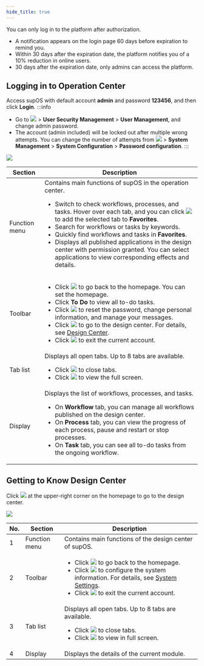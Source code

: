 ```yaml
---
hide_title: true
---
```


You can only log in to the platform after authorization.
- A notification appears on the login page 60 days before expiration to remind you.
- Within 30 days after the expiration date, the platform notifies you of a 10% reduction in online users.
- 30 days after the expiration date, only admins can access the platform.


## Logging in to Operation Center 

Access supOS with default account <strong>admin</strong> and password <strong>123456</strong>, and then click <strong>Login</strong>.
:::info
- Go to <img src="https://wordpressfreezonex.oss-accelerate.aliyuncs.com/platform/7.png" /> > **User Security Management** > **User Management**, and change admin password.
- The account (admin included) will be locked out after multiple wrong attempts. You can change the number of attempts from <img src="https://wordpressfreezonex.oss-accelerate.aliyuncs.com/platform/7.png" /> > <strong>System Management</strong> > <strong>System Configuration</strong> > <strong>Password configuration</strong>. 
:::

<img src="https://wordpressfreezonex.oss-accelerate.aliyuncs.com/platform/3.png"/>

<table>
<thead>
<tr>
<th>Section</th>
<th>Description</th>
</tr>
</thead>
<tbody>
<tr>
<td>Function menu</td>
<td>
Contains main functions of supOS in the operation center.
<ul>
<li>
Switch to check workflows, processes, and tasks. Hover over each tab, and you can click <img src="https://wordpressfreezonex.oss-accelerate.aliyuncs.com/platform/78.png" /> to add the selected tab to <strong>Favorites</strong>.
</li>
<li>Search for workflows or tasks by keywords.</li>
<li>
Quickly find workflows and tasks in <strong>Favorites</strong>.
</li>
<li>
Displays all published applications in the design center with permission granted. You can select applications to view corresponding effects and details.
</li>
</ul>
</td>
</tr>
<tr>
<td>Toolbar</td>
<td>
<ul>
<li>
Click <img src="https://wordpressfreezonex.oss-accelerate.aliyuncs.com/platform/5.png" /> to go back to the homepage. You can set the homepage.
</li>
<li>
Click <strong>To Do</strong> to view all to-do tasks.
</li>
<li>
Click <img src="https://wordpressfreezonex.oss-accelerate.aliyuncs.com/platform/6.png" /> to reset the password, change personal information, and manage your messages.
</li>
<li>
Click <img src="https://wordpressfreezonex.oss-accelerate.aliyuncs.com/platform/7.png" /> to go to the design center. For details, see <a href="#design-center">Design Center</a>.
</li>
<li>
Click <img src="https://wordpressfreezonex.oss-accelerate.aliyuncs.com/platform/8.png" /> to exit the current account.
</li>
</ul>
</td>
</tr>
<tr>
<td>Tab list</td>
<td>
Displays all open tabs. Up to 8 tabs are available.
<ul>
<li>
Click <img src="https://wordpressfreezonex.oss-accelerate.aliyuncs.com/platform/9.png" /> to close tabs.
</li>
<li>
Click <img src="https://wordpressfreezonex.oss-accelerate.aliyuncs.com/platform/11.png" /> to view the full screen.
</li>
</ul>
</td>
</tr>
<tr>
<td>Display</td>
<td>
Displays the list of workflows, processes, and tasks.
<ul>
<li>
On <strong>Workflow</strong> tab, you can manage all workflows published on the design center.
</li>
<li>
On <strong>Process</strong> tab, you can view the progress of each process, pause and restart or stop processes.
</li>
<li>
On <strong>Task</strong> tab, you can see all to-do tasks from the ongoing workflow.
<span id="design-center"></span>
</li>
</ul>
</td>
</tr>
</tbody>
</table>



## Getting to Know Design Center


Click <img src="https://wordpressfreezonex.oss-accelerate.aliyuncs.com/platform/7.png" /> at the upper-right corner on the homepage to go to the design center.

<img src="https://wordpressfreezonex.oss-accelerate.aliyuncs.com/platform/10.png" />

<table>
  <thead>
    <tr>
    <th>No.</th>
      <th>Section</th>
      <th>Description</th>
    </tr>
  </thead>
  <tbody>
    <tr>
    <td>1</td>
      <td>Function menu</td>
      <td>
        Contains main functions of the design center of supOS.
      </td>
    </tr>
    <tr>
    <td>2</td>
      <td>Toolbar</td>
      <td>
        <ul id="app_design__ul_yws_2jx_xtb">
          <li>
            Click <img src="https://wordpressfreezonex.oss-accelerate.aliyuncs.com/platform/5.png" /> to go back to the homepage.
          </li>
          <li>
            Click <img src="https://wordpressfreezonex.oss-accelerate.aliyuncs.com/platform/6.png" /> to configure the system information. For details, see <a href="../System Configuration/System Settings">System Settings</a>.
          </li>
          <li>
            Click <img src="https://wordpressfreezonex.oss-accelerate.aliyuncs.com/platform/8.png" /> to exit the current account.
          </li>
        </ul>
      </td>
    </tr>
    <tr>
    <td>3</td>
      <td>Tab list</td>
      <td>
        Displays all open tabs. Up to 8 tabs are available.
        <ul id="app_design__ul_mhc_h4x_xtb">
          <li>
            Click <img src="https://wordpressfreezonex.oss-accelerate.aliyuncs.com/platform/9.png" /> to close tabs.
          </li>
          <li>
            Click <img src="https://wordpressfreezonex.oss-accelerate.aliyuncs.com/platform/11.png" /> to view in full screen.
          </li>
        </ul>
      </td>
    </tr>
    <tr>
    <td>4</td>
      <td>Display</td>
      <td>
        Displays the details of the current module.
      </td>
    </tr>
  </tbody>
</table>



